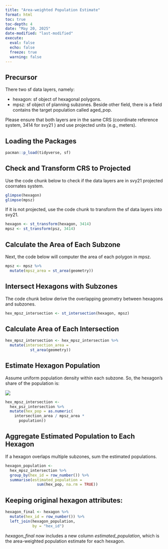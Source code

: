 ```yaml
---
title: "Area-weighted Population Estimate"
format: html
toc: true
toc-depth: 4
date: "May 20, 2025"
date-modified: "last-modified"
execute: 
  eval: false
  echo: false
  freeze: true
  warning: false
---
```


## Precursor

There two sf data layers, namely:

-   hexagon: sf object of hexagonal polygons.
-   mpsz: sf object of planning subzones. Beside other field, there is a field contains the target population called aged_pop.

::: callout-note
Please ensure that both layers are in the same CRS (coordinate reference system, 3414 for svy21 ) and use projected units (e.g., meters).
:::

## Loading the Packages

```r
pacman::p_load(tidyverse, sf)
```

## Check and Transform CRS to Projected

Use the code chunk below to check if the data layers are in svy21 projected coornates system.

```r
glimpse(hexagon)
glimpse(mpsz)
```

If it is not projected, use the code chunk to transform the sf data layers into svy21.

```r
hexagon <- st_transform(hexagon, 3414) 
mpsz <- st_transform(psz, 3414)
```

## Calculate the Area of Each Subzone

Next, the code below will computer the area of each polygon in mpsz.

```r
mpsz <- mpsz %>%
  mutate(mpsz_area = st_area(geometry))
```

## Intersect Hexagons with Subzones

The code chunk below derive the overlapping geometry between hexagons and subzones.

```r
hex_mpsz_intersection <- st_intersection(hexagon, mpsz)
```

## Calculate Area of Each Intersection

```r
hex_mpsz_intersection <- hex_mpsz_intersection %>% 
  mutate(intersection_area =
           st_area(geometry))
```

## Estimate Hexagon Population

Assume uniform population density within each subzone. So, the hexagon’s share of the population is:

![](images/areaproportion.png)

```r
hex_mpsz_intersection <-
  hex_psz_intersection %>%
  mutate(hex_pop = as.numeric(
    intersection_area / mpsz_area * 
      population))
```

## Aggregate Estimated Population to Each Hexagon

If a hexagon overlaps multiple subzones, sum the estimated populations.

```r
hexagon_population <- 
  hex_mpsz_intersection %>%
  group_by(hex_id = row_number()) %>% 
  summarise(estimated_population =
              sum(hex_pop, na.rm = TRUE))
```

## Keeping original hexagon attributes:

```r
hexagon_final <- hexagon %>% 
  mutate(hex_id = row_number()) %>%
  left_join(hexagon_population, 
            by = "hex_id")
```

*hexagon_final* now includes a new column *estimated_population*, which is the area-weighted population estimate for each hexagon.
